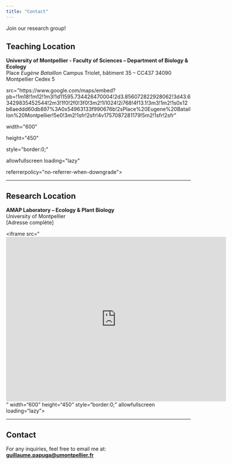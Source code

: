 ```yaml
---
title: "Contact"
---
```


Join our research group!

## Teaching Location

**University of Montpellier - Faculty of Sciences – Department of Biology & Ecology**\
Place *Eugène Bataillon* Campus Triolet, bâtiment 35 – CC437 34090 Montpellier Cedex 5

`<iframe `{=html}

`src="https://www.google.com/maps/embed?pb=!1m18!1m12!1m3!1d11595.734426470004!2d3.856072822928062!3d43.63429835452544!2m3!1f0!2f0!3f0!3m2!1i1024!2i768!4f13.1!3m3!1m2!1s0x12b6aeddd60db897%3A0x54963133f990676b!2sPlace%20Eugene%20Bataillon%20Montpellier!5e0!3m2!1sfr!2sfr!4v1757087281179!5m2!1sfr!2sfr" `{=html}

`width="600" `{=html}

`height="450" `{=html}

`style="border:0;" `{=html}

`allowfullscreen loading="lazy" `{=html}

`referrerpolicy="no-referrer-when-downgrade">`{=html}

</iframe>

------------------------------------------------------------------------

## Research Location

**AMAP Laboratory – Ecology & Plant Biology**\
University of Montpellier\
\[Adresse complète\]

<iframe src="<iframe src="https://www.google.com/maps/embed?pb=!1m18!1m12!1m3!1d14359.483493087871!2d3.8532589705740965!3d43.64900144156467!2m3!1f0!2f0!3f0!3m2!1i1024!2i768!4f13.1!3m3!1m2!1s0x12b6a92ba71c0e9f%3A0xb460da8a8790e7e2!2sUMR%20AMAP!5e0!3m2!1sfr!2sfr!4v1757087324526!5m2!1sfr!2sfr" width="600" height="450" style="border:0;" allowfullscreen="" loading="lazy" referrerpolicy="no-referrer-when-downgrade"></iframe>" width="600" height="450" style="border:0;" allowfullscreen loading="lazy">

</iframe>

------------------------------------------------------------------------

## Contact

For any inquiries, feel free to email me at:\
[**guillaume.papuga\@umontpellier.fr**](mailto:guillaume.papuga@umontpellier.fr)
